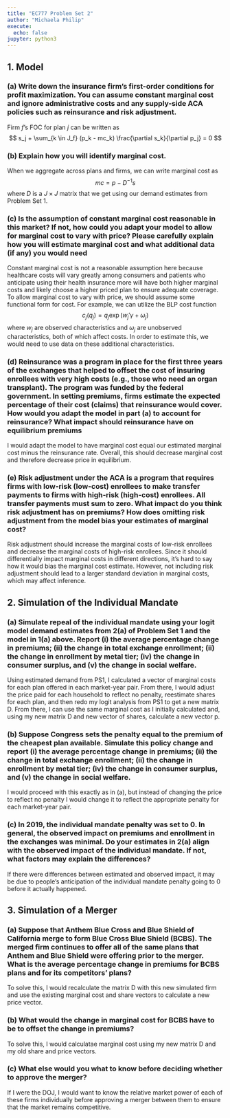```yaml
---
title: "EC777 Problem Set 2"
author: "Michaela Philip"
execute:
  echo: false
jupyter: python3
---
```


## 1. Model

### (a) Write down the insurance firm’s first-order conditions for profit maximization. You can assume constant marginal cost and ignore administrative costs and any supply-side ACA policies such as reinsurance and risk adjustment.
Firm $f$'s FOC for plan $j$ can be written as 
$$
s_j + \sum_{k \in J_f} (p_k - mc_k) \frac{\partial s_k}{\partial p_j} = 0
$$ 

### (b) Explain how you will identify marginal cost.
When we aggregate across plans and firms, we can write marginal cost as 
$$
mc = p - D^{-1}s $$
where $D$ is a $J \times J$ matrix that we get using our demand estimates from Problem Set 1. 

###  (c) Is the assumption of constant marginal cost reasonable in this market? If not, how could you adapt your model to allow for marginal cost to vary with price? Please carefully explain how you will estimate marginal cost and what additional data (if any) you would need
Constant marginal cost is not a reasonable assumption here because healthcare costs will vary greatly among consumers and patients who anticipate using their health insurance more will have both higher marginal costs and likely choose a higher priced plan to ensure adequate coverage. To allow marginal cost to vary with price, we should assume some functional form for cost. For example, we can utilize the BLP cost function 
$$ 
c_j(q_j) = q_j \exp({w_j' \gamma + \omega_j}) $$
where $w_j$ are observed characteristics and $\omega_j$ are unobserved characteristics, both of which affect costs. In order to estimate this, we would need to use data on these additional characteristics. 

### (d) Reinsurance was a program in place for the first three years of the exchanges that helped to offset the cost of insuring enrollees with very high costs (e.g., those who need an organ transplant). The program was funded by the federal government. In setting premiums, firms estimate the expected percentage of their cost (claims) that reinsurance would cover. How would you adapt the model in part (a) to account for reinsurance? What impact should reinsurance have on equilibrium premiums 
I would adapt the model to have marginal cost equal our estimated marginal cost minus the reinsurance rate. Overall, this should decrease marginal cost and therefore decrease price in equilibrium. 

### (e) Risk adjustment under the ACA is a program that requires firms with low-risk (low-cost) enrollees to make transfer payments to firms with high-risk (high-cost) enrollees. All transfer payments must sum to zero. What impact do you think risk adjustment has on premiums? How does omitting risk adjustment from the model bias your estimates of marginal cost?
Risk adjustment should increase the marginal costs of low-risk enrollees and decrease the marginal costs of high-risk enrollees. Since it should differentially impact marginal costs in different directions, it's hard to say how it would bias the marginal cost estimate. However, not including risk adjustment should lead to a larger standard deviation in marginal costs, which may affect inference. 

## 2. Simulation of the Individual Mandate

### (a) Simulate repeal of the individual mandate using your logit model demand estimates from 2(a) of Problem Set 1 and the model in 1(a) above. Report (i) the average percentage change in premiums; (ii) the change in total exchange enrollment; (ii) the change in enrollment by metal tier; (iv) the change in consumer surplus, and (v) the change in social welfare.
Using estimated demand from PS1, I calculated a vector of marginal costs for each plan offered in each market-year pair. From there, I would adjust the price paid for each household to reflect no penalty, reestimate shares for each plan, and then redo my logit analysis from PS1 to get a new matrix D. From there, I can use the same marginal cost as I initially calculated and, using my new matrix D and new vector of shares, calculate a new vector p. 

### (b) Suppose Congress sets the penalty equal to the premium of the cheapest plan available. Simulate this policy change and report (i) the average percentage change in premiums; (ii) the change in total exchange enrollment; (ii) the change in enrollment by metal tier; (iv) the change in consumer surplus, and (v) the change in social welfare.
I would proceed with this exactly as in (a), but instead of changing the price to reflect no penalty I would change it to reflect the appropriate penalty for each market-year pair. 

###  (c) In 2019, the individual mandate penalty was set to 0. In general, the observed impact on premiums and enrollment in the exchanges was minimal. Do your estimates in 2(a) align with the observed impact of the individual mandate. If not, what factors may explain the differences?
If there were differences between estimated and observed impact, it may be due to people's anticipation of the individual mandate penalty going to 0 before it actually happened. 

## 3. Simulation of a Merger

###  (a) Suppose that Anthem Blue Cross and Blue Shield of California merge to form Blue Cross Blue Shield (BCBS). The merged firm continues to offer all of the same plans that Anthem and Blue Shield were offering prior to the merger. What is the average percentage change in premiums for BCBS plans and for its competitors’ plans?
To solve this, I would recalculate the matrix D with this new simulated firm and use the existing marginal cost and share vectors to calculate a new price vector. 

### (b) What would the change in marginal cost for BCBS have to be to offset the change in premiums?
To solve this, I would calculatae marginal cost using my new matrix D and my old share and price vectors. 

### (c) What else would you what to know before deciding whether to approve the merger?
If I were the DOJ, I would want to know the relative market power of each of these firms individually before approving a merger between them to ensure that the market remains competitive. 